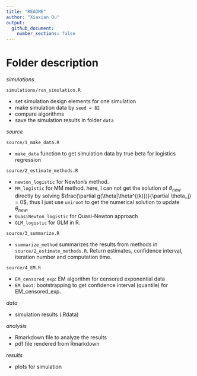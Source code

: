 ```yaml
---
title: "README"
author: "Xiaxian Ou"
output: 
  github_document:
    number_sections: false
---
```




# Folder description

*simulations*

`simulations/run_simulation.R`

- set simulation design elements for one simulation
- make simulation data by `seed = 82`
- compare algorithms
- save the simulation results in folder `data`


*source*

`source/1_make_data.R`

- `make_data` function to get simulation data by true beta for logistics regression 


`source/2_estimate_methods.R`

- `newton_logistic` for Newton's method.
- `MM_logistic` for MM method. here, I can not get the solution of $\theta_{new}$ directly by solving $\frac{\partial g(\theta|\theta^{(k)})}{\partial \theta_j} = 0$, thus I just use `uniroot` to get the numerical solution to update $\theta_{new}$.
- `QuasiNewton_logistic` for Quasi-Newton approach
- `GLM_logistic` for GLM in R.

`source/3_summarize.R`

- `summarize_method` summarizes the results from methods in `source/2_estimate_methods.R`. Return estimates, confidence interval, iteration number and computation time.

`source/4_EM.R`

- `EM_censored_exp`: EM algorithm for censored exponential data
- `EM_boot`: bootstrapping to get confidence interval (quantile) for EM_censored_exp.


*data*

- simulation results (.Rdata)

*analysis*

- Rmarkdown file to analyze the results
- pdf file rendered from Rmarkdown

*results*

- plots for  simulation






